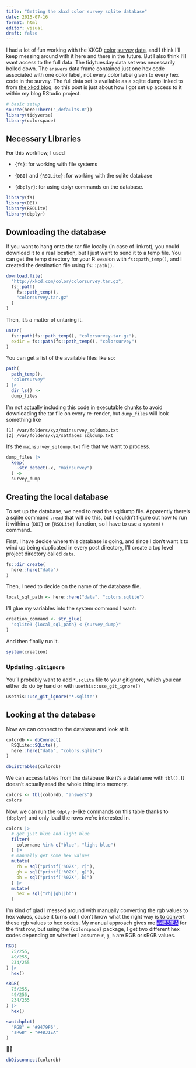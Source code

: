 ```yaml
---
title: "Getting the xkcd color survey sqlite database"
date: 2015-07-16
format: html
editor: visual
draft: false
---
```


I had a lot of fun working with the XKCD [color](https://jofrhwld.github.io/blog/posts/2025/07/2025-07-09_color-survey/) [survey](https://jofrhwld.github.io/blog/posts/2025/07/2025-07-12_color-sphere/) [data](https://jofrhwld.github.io/blog/posts/2025/07/2025-07-14_light-color/), and I think I'll keep messing around with it here and there in the future.
But I also think I'll want access to the full data.
The tidytuesday data set was necessarily boiled down.
The `answers` data frame contained just one hex code associated with one color label, not every color label given to every hex code in the survey.
The full data set is available as a sqlite dump linked to from [the xkcd blog](https://blog.xkcd.com/2010/05/03/color-survey-results/), so this post is just about how I got set up access to it within my blog RStudio project.

```r
# basic setup
source(here::here("_defaults.R"))
library(tidyverse)
library(colorspace)
```

## Necessary Libraries

For this workflow, I used

-   `{fs}`: for working with file systems

-   `{DBI}` and `{RSQLite}`: for working with the sqlite database

-   `{dbplyr}`: for using dplyr commands on the database.

```r
library(fs)
library(DBI)
library(RSQLite)
library(dbplyr)
```

## Downloading the database

If you want to hang onto the tar file locally (in case of linkrot), you could download it to a real location, but I just want to send it to a temp file.
You can get the temp directory for your R session with `fs::path_temp()`, and I created the destination file using `fs::path()`.

``` r
download.file(
  "http://xkcd.com/color/colorsurvey.tar.gz",
  fs::path(
    fs::path_temp(),
    "colorsurvey.tar.gz"
  )
)
```

Then, it's a matter of untaring it.

``` r
untar(
  fs::path(fs::path_temp(), "colorsurvey.tar.gz"),
  exdir = fs::path(fs::path_temp(), "colorsurvey")
)
```

You can get a list of the available files like so:

``` r
path(
  path_temp(),
  "colorsurvey"
) |>
  dir_ls() ->
  dump_files
```

I'm not actually including this code in executable chunks to avoid downloading the tar file on every re-render, but `dump_files` will look something like

```         
[1] /var/folders/xyz/mainsurvey_sqldump.txt
[2] /var/folders/xyz/satfaces_sqldump.txt
```

It's the `mainsurvey_sqldump.txt` file that we want to process.

``` r
dump_files |>
  keep(
    ~str_detect(.x, "mainsurvey")
  ) ->
  survey_dump
```

## Creating the local database

To set up the database, we need to read the sqldump file.
Apparently there's a sqlite command `.read` that will do this, but I couldn't figure out how to run it within a `{DBI}` or `{RSQLite}` function, so I have to use a `system()` command.

First, I have decide where this database is going, and since I don't want it to wind up being duplicated in every post directory, I'll create a top level project directory called `data`.

``` r
fs::dir_create(
  here::here("data")
)
```

Then, I need to decide on the name of the database file.

``` r
local_sql_path <- here::here("data", "colors.sqlite")
```

I'll glue my variables into the system command I want:

``` r
creation_command <- str_glue(
  "sqlite3 {local_sql_path} < {survey_dump}"
)
```

And then finally run it.

``` r
system(creation)
```

### Updating `.gitignore`

You'll probably want to add `*.sqlite` file to your gitignore, which you can either do do by hand or with `usethis::use_git_ignore()`

``` r
usethis::use_git_ignore("*.sqlite")
```

## Looking at the database

Now we can connect to the database and look at it.

```r
colordb <- dbConnect(
  RSQLite::SQLite(), 
  here::here("data", "colors.sqlite")
)
```

```r
dbListTables(colordb)
```

We can access tables from the database like it's a dataframe with `tbl()`.
It doesn't actually read the whole thing into memory.

```r
colors <- tbl(colordb, "answers")
colors
```

Now, we can run the `{dplyr}`-like commands on this table thanks to `{dbplyr}` and only load the rows we're interested in.

```r
colors |> 
  # get just blue and light blue
  filter(
    colorname %in% c("blue", "light blue")
  ) |> 
  # manually get some hex values
  mutate(
    rh = sql("printf('%02X', r)"),
    gh = sql("printf('%02X', g)"),
    bh = sql("printf('%02X', b)")
  ) |> 
  mutate(
    hex = sql("rh||gh||bh")
  )
```

I'm kind of glad I messed around with manually converting the rgb values to hex values, cause it turns out I don't know what the right way is to convert these rgb values to hex codes.
My manual approach gives me [#4B31EA]{style="background: #4B31EA; color: white;"} for the first row, but using the `{colorspace}` package, I get two different hex codes depending on whether I assume `r`, `g`, `b` are RGB or sRGB values.

```r
RGB(
  75/255,
  49/255,
  234/255
) |> 
  hex() 
```

```r
sRGB(
  75/255,
  49/255,
  234/255
) |> 
  hex()
```

```r
swatchplot(
  "RGB" = "#9479F6",
  "sRGB" = "#4B31EA"
)
```

🤷‍♂️

```r
dbDisconnect(colordb)
```
